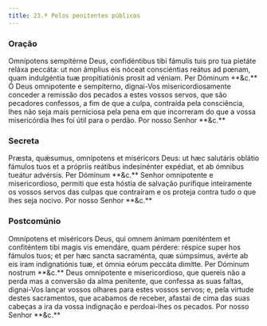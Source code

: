 ```yaml
---
title: 23.ª Pelos penitentes públicos
---
```


### Oração

<div class="side-by-side not-content">
  <span class="text-justify">
    Omnípotens sempitérne Deus, confidéntibus tibi fámulis tuis pro tua pietáte
    reláxa peccáta: ut non ámplius eis nóceat consciéntias reátus ad pœnam, quam
    indulgéntia tuæ propitiatiónis prosit ad véniam. Per Dóminum **&c.**
  </span>
  <span class="text-justify">
    Ó Deus omnipotente e sempiterno, dignai-Vos misericordiosamente conceder a
    remissão dos pecados a estes vossos servos, que são pecadores confessos, a
    fim de que a culpa, contraída pela consciência, lhes não seja mais
    perniciosa pela pena em que incorreram do que a vossa misericórdia lhes foi
    útil para o perdão. Por nosso Senhor **&c.**
  </span>
</div>

### Secreta

<div class="side-by-side not-content">
  <span class="text-justify">
    Præsta, quǽsumus, omnípotens et miséricors Deus: ut hæc salutáris oblátio
    fámulos tuos et a própriis reátibus indesinénter expédiat, et ab ómnibus
    tueátur advérsis. Per Dóminum **&c.**
  </span>
  <span class="text-justify">
    Senhor omnipotente e misericordioso, permiti que esta hóstia de salvação
    purifique inteiramente os vossos servos das culpas que contraíram e os
    proteja contra tudo o que lhes seja nocivo. Por nosso Senhor **&c.**
  </span>
</div>

### Postcomúnio

<div class="side-by-side not-content">
  <span class="text-justify">
    Omnípotens et miséricors Deus, qui omnem ánimam pœniténtem et confiténtem
    tibi magis vis emendáre, quam pérdere: réspice super hos fámulos tuos; et
    per hæc sancta sacraménta, quæ súmpsimus, avérte ab eis iram indignatiónis
    tuæ, et ómnia eórum peccáta dimítte. Per Dóminum nostrum **&c.**
  </span>
  <span class="text-justify">
    Deus omnipotente e misericordioso, que quereis não a perda mas a conversão
    da alma penitente, que confessa as suas faltas, dignai-Vos lançar vossos
    olhares para estes vossos servos; e, pela virtude destes sacramentos, que
    acabamos de receber, afastai de cima das suas cabeças a ira da vossa
    indignação e perdoai-lhes os pecados. Por nosso Senhor **&c.**
  </span>
</div>
